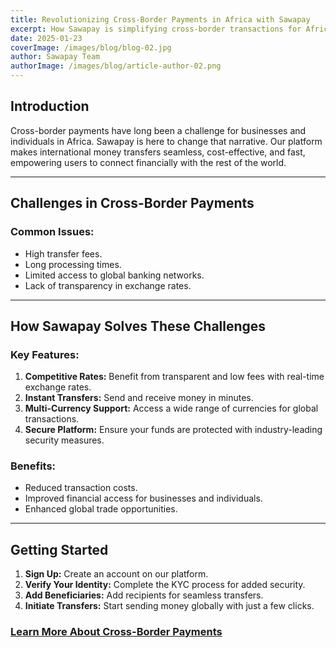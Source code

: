 ```yaml
---
title: Revolutionizing Cross-Border Payments in Africa with Sawapay
excerpt: How Sawapay is simplifying cross-border transactions for African businesses and individuals.
date: 2025-01-23
coverImage: /images/blog/blog-02.jpg
author: Sawapay Team
authorImage: /images/blog/article-author-02.png
---
```


## Introduction

Cross-border payments have long been a challenge for businesses and individuals in Africa. Sawapay is here to change that narrative. Our platform makes international money transfers seamless, cost-effective, and fast, empowering users to connect financially with the rest of the world.

---

## **Challenges in Cross-Border Payments**

### Common Issues:

- High transfer fees.
- Long processing times.
- Limited access to global banking networks.
- Lack of transparency in exchange rates.

---

## **How Sawapay Solves These Challenges**

### Key Features:

1. **Competitive Rates:** Benefit from transparent and low fees with real-time exchange rates.
2. **Instant Transfers:** Send and receive money in minutes.
3. **Multi-Currency Support:** Access a wide range of currencies for global transactions.
4. **Secure Platform:** Ensure your funds are protected with industry-leading security measures.

### Benefits:

- Reduced transaction costs.
- Improved financial access for businesses and individuals.
- Enhanced global trade opportunities.

---

## **Getting Started**

1. **Sign Up:** Create an account on our platform.
2. **Verify Your Identity:** Complete the KYC process for added security.
3. **Add Beneficiaries:** Add recipients for seamless transfers.
4. **Initiate Transfers:** Start sending money globally with just a few clicks.

### [Learn More About Cross-Border Payments](https://sawapay.com)
